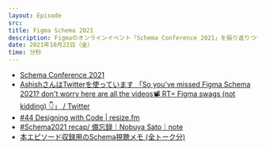 ```yaml
---
layout: Episode
src: 
title: Figma Schema 2021
description: Figmaのオンラインイベント「Schema Conference 2021」を振り返りつつ、デザインシステムの開発と浸透に必要とされることを話しました。
date: 2021年10月22日（金）
time: 分秒
---
```


- [Schema Conference 2021](https://schema.figma.com/)
- [AshishさんはTwitterを使っています 「So you've missed Figma Schema 2021? don't worry here are all the videos📽️ RT= Figma swags (not kidding) 👇」 / Twitter](https://twitter.com/Ash_uxi/status/1447785092516966407)
- [#44 Designing with Code | resize.fm](https://resizefm-git-ep51-dex1t.vercel.app/ep/44-designing-with-code)
- [#Schema2021 recap/ 備忘録｜Nobuya Sato｜note](https://note.com/nobsato/n/n27e2539dbfb8)
- [本エピソード収録用のSchema視聴メモ (全トーク分)](https://dex1t.notion.site/51-Figma-Schema-2021-b80a355409de4b799d618c435b17f9df)
